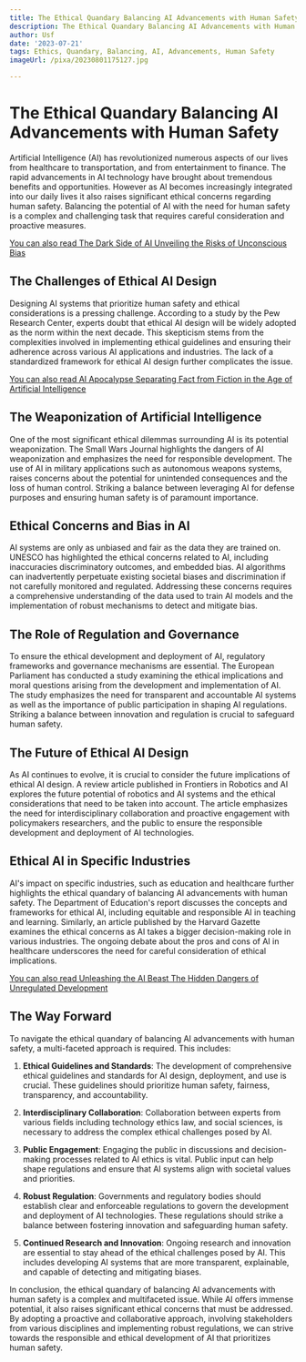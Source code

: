 ```yaml
---
title: The Ethical Quandary Balancing AI Advancements with Human Safety
description: The Ethical Quandary Balancing AI Advancements with Human Safety
author: Usf
date: '2023-07-21'
tags: Ethics, Quandary, Balancing, AI, Advancements, Human Safety
imageUrl: /pixa/20230801175127.jpg

---
```

# The Ethical Quandary Balancing AI Advancements  with Human Safety

Artificial Intelligence (AI) has revolutionized numerous aspects of our lives from healthcare to transportation, and from entertainment to finance.  The rapid advancements in AI technology have  brought about  tremendous benefits and opportunities. However as AI becomes  increasingly integrated into our daily lives  it  also raises significant ethical concerns regarding human safety. Balancing the potential of AI with  the need  for  human safety is a complex and challenging task that requires careful consideration and proactive  measures.

[You can also read The Dark  Side of AI Unveiling the Risks of  Unconscious Bias](The%20Dark%20Side%20of%20AI%20Unveiling%20the%20Risks%20of%20Unconscious%20Bias)


## The Challenges of Ethical AI Design

Designing AI systems that prioritize human safety and ethical considerations is a  pressing challenge. According to a study by  the Pew Research Center, experts doubt that ethical AI design  will be  widely adopted as the norm within the next decade.  This skepticism stems from the complexities involved in implementing ethical guidelines and ensuring their adherence across  various AI applications and industries. The lack of a standardized framework for ethical  AI design further complicates the issue.

[You can  also read AI Apocalypse Separating  Fact from Fiction in the Age of Artificial Intelligence](AI%20Apocalypse%20Separating%20Fact%20from%20Fiction%20in%20the%20Age%20of%20Artificial%20Intelligence)


## The Weaponization  of Artificial Intelligence

One  of the  most significant ethical dilemmas surrounding AI is its potential weaponization. The  Small Wars Journal  highlights the dangers of AI weaponization and emphasizes the need for responsible development. The use of AI in military applications such as autonomous  weapons systems, raises concerns about the potential for unintended consequences and the  loss of  human control. Striking a balance  between leveraging AI for defense purposes  and  ensuring human safety is  of paramount importance.

## Ethical Concerns and Bias in AI

AI systems are only as unbiased and fair  as the data they are trained on. UNESCO has highlighted  the ethical concerns related to AI, including inaccuracies discriminatory outcomes, and embedded bias. AI algorithms can inadvertently perpetuate existing societal biases and  discrimination if not carefully monitored and regulated. Addressing these concerns requires a comprehensive understanding of the data used to train  AI models  and the implementation of robust mechanisms to detect and mitigate bias.

##  The Role of Regulation and  Governance

To ensure the ethical development and deployment of AI, regulatory frameworks and governance  mechanisms are essential. The European Parliament has conducted a study examining the ethical  implications and moral questions arising from the development and implementation of AI. The study emphasizes the  need for transparent and accountable AI systems as well as the importance of public  participation in shaping AI regulations. Striking a balance between  innovation and regulation is crucial to safeguard  human safety.

## The Future of Ethical AI Design

As AI continues to evolve, it is crucial to consider the  future implications of ethical AI  design. A review  article published in Frontiers in Robotics and AI explores the  future potential of robotics  and  AI  systems  and the ethical considerations that need  to  be taken  into account. The article emphasizes the need for interdisciplinary collaboration  and proactive engagement with policymakers researchers, and the public to ensure the responsible development  and deployment of AI technologies.

## Ethical AI in Specific Industries

AI's impact on  specific industries, such as education  and healthcare further highlights the ethical quandary of balancing AI advancements  with human safety. The Department of Education's report discusses the concepts and frameworks for ethical AI, including equitable and responsible AI in teaching and learning. Similarly,  an article published by the Harvard Gazette examines the ethical concerns as AI takes  a bigger decision-making role in various industries. The ongoing debate about the pros and cons of AI in  healthcare underscores the  need for careful consideration of ethical implications.

[You can  also read Unleashing the AI Beast  The Hidden Dangers of Unregulated Development](Unleashing%20the%20AI%20Beast%20The%20Hidden%20Dangers%20of%20Unregulated%20Development)


## The Way Forward

To navigate the ethical quandary of balancing AI advancements with human safety, a multi-faceted approach is required. This  includes:

1. **Ethical Guidelines and Standards**: The  development of comprehensive ethical guidelines and standards for AI design, deployment, and use is crucial. These guidelines  should prioritize human safety, fairness, transparency, and accountability.

2. **Interdisciplinary Collaboration**: Collaboration between experts from various  fields including technology ethics law, and  social sciences, is necessary to address the complex ethical  challenges posed by AI.

3. **Public Engagement**: Engaging the public in discussions and decision-making processes related to AI ethics is vital. Public input can help shape regulations and ensure that AI systems  align with societal values and priorities.

4. **Robust Regulation**: Governments and regulatory bodies  should establish clear and enforceable regulations to govern the development  and deployment of AI technologies.  These regulations should strike a balance between fostering innovation and safeguarding human safety.

5. **Continued Research and Innovation**: Ongoing research and innovation are essential to stay ahead of the ethical challenges posed by AI.  This includes developing AI  systems that are more transparent, explainable, and capable of detecting and mitigating biases.

In  conclusion, the ethical quandary of balancing AI advancements with  human safety is a complex and multifaceted issue.  While AI offers immense potential, it also raises significant ethical concerns that must be addressed. By adopting a proactive and collaborative approach, involving stakeholders from various disciplines and implementing robust regulations, we can  strive towards the responsible and ethical development of AI that prioritizes human safety.